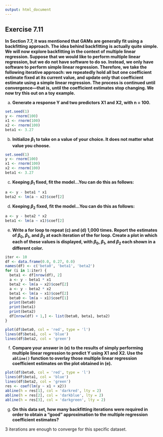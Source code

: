```yaml
---
output: html_document
---
```


## Exercise 7.11

__In Section 7.7, it was mentioned that GAMs are generally fit using a backfitting approach. The idea behind backfitting is actually quite simple. We will now explore backfitting in the context of multiple linear regression. Suppose that we would like to perform multiple linear regression, but we do not have software to do so. Instead, we only have software to perform simple linear regression. Therefore, we take the following iterative approach: we repeatedly hold all but one coefficient estimate fixed at its current value, and update only that coefficient estimate using a simple linear regression. The process is continued until convergence—that is, until the coefficient estimates stop changing. We now try this out on a toy example.__

a. __Generate a response Y and two predictors X1 and X2, with n = 100.__

```r
set.seed(1)
y <- rnorm(100)
x1 <- rnorm(100)
x2 <- rnorm(100)
beta1 <- 3.27
```


b. __Initialize $\beta_1$ to take on a value of your choice. It does not matter what value you choose.__
```r
set.seed(1)
y <- rnorm(100)
x1 <- rnorm(100)
x2 <- rnorm(100)
beta1 <- 3.27
```


c. __Keeping $\beta_1$ fixed, fit the model...You can do this as follows:__

```r
a <- y - beta1 * x1
beta2 <- lm(a ~ x2)$coef[2]
```


d. __Keeping $\beta_2$ fixed, fit the model...You can do this as follows:__

```r
a <- y - beta2 * x2
beta1 <- lm(a ~ x1)$coef[2]
```


e. __Write a for loop to repeat (c) and (d) 1,000 times. Report the estimates of $\beta_0$, $\beta_1$, and $\beta_2$ at each iteration of the for loop. Create a plot in which each of these values is displayed, with $\beta_0$, $\beta_1$, and $\beta_2$ each shown in a different color.__

```r
iter <- 10
df <- data.frame(0.0, 0.27, 0.0)
names(df) <- c('beta0', 'beta1', 'beta2')
for (i in 1:iter) {
  beta1 <- df[nrow(df), 2]
  a <- y - beta1 * x1
  beta2 <- lm(a ~ x2)$coef[2]
  a <- y - beta2 * x2
  beta1 <- lm(a ~ x1)$coef[2]
  beta0 <- lm(a ~ x1)$coef[1]
  print(beta0)
  print(beta1)
  print(beta2)
  df[nrow(df) + 1,] <- list(beta0, beta1, beta2)
}
```
```r
plot(df$beta0, col = 'red', type = 'l')
lines(df$beta1, col = 'blue')
lines(df$beta2, col = 'green')
```


f. __Compare your answer in (e) to the results of simply performing multiple linear regression to predict Y using X1 and X2. Use the `abline()` function to overlay those multiple linear regression coefficient estimates on the plot obtained in (e).__

```r
plot(df$beta0, col = 'red', type = 'l')
lines(df$beta1, col = 'blue')
lines(df$beta2, col = 'green')
res <- coef(lm(y ~ x1 + x2))
abline(h = res[1], col = 'darkred', lty = 2)
abline(h = res[2], col = 'darkblue', lty = 2)
abline(h = res[3], col = 'darkgreen', lty = 2)
```


g. __On this data set, how many backfitting iterations were required in order to obtain a “good” approximation to the multiple regression coefficient estimates?__

3 iterations are enough to converge for this specific dataset.
